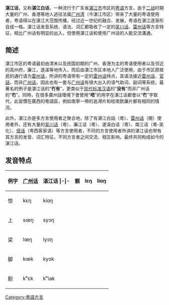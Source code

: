 {{expand|time=2014-06-13T00:20:31+00:00}}
{{unreferenced|time=2014-06-12T15:40:30+00:00}}
{{Infobox Language
|name=湛江白話
|familycolor=汉藏语系
|states={{CHN}}
|region=[[廣東省|廣東省]][[湛江市|湛江市]]城區
|speakers=
|fam1=[[汉藏语系|汉藏语系]]
|fam2=[[漢語族|漢語族]]
|fam3=[[粵語|粵語]]
|fam4=[[高陽片|高陽片]]
|iso1=zh
|iso2b=chi
|iso2t=zho
|iso3=yue
}}
'''湛江话'''，又称'''湛江白话'''，一种流行于广东省[[湛江市|湛江市]]市区的[[粤语|粤语]]方言。由于[[二战|二战]]时期大量的广州、香港等地人逃往法属[[广州湾|广州湾]]（今湛江市区）带来了大量的粤语使用者，粤语得以在湛江大范围传播，经过近一世纪的融合、发展，粤语在湛江逐渐形自成一格。湛江话发音系统、语法、词汇都吸收了一定的[[吴川话|吴川话]]、[[雷州话|雷州话]]等方言特征，相比广州话有明显的出入，但使用湛江话和使用广州话的人能交流溝通。

== 简述 ==
湛江市区的粤语最初由清末以及民国初期的广州、香港为主的粤语使用者以及邻近的高州府，廉江，遂溪等地传入，而后由湛江市区本地人广泛使用，由于市区原居民的通行语为[[雷州话|雷州话]]，所讲的粤语带有一定的[[雷州话|雷州话]]特点，其语法接近[[雷州话|雷州话]]、[[官話|官話]]，而非[[广州话|广州话]]，因此也有一套与[[广州话|广州话]]有很大出入的语气助词、副词等系统，最著名的例子是湛江话的“'''冇有'''”，更类似于[[现代标准汉语|现代标准汉语]]的“'''没有'''”而非广州话的“'''冇'''”。同時，在很多廣州話環境下會使用“'''唔'''”的用字在湛江话都會以“'''冇'''”字取代，此習慣在廣西的粵語區，例如南寧一帶的邕潯片和桂南欽廉片都有相同的情況。

此外，湛江亦是多方言使用者之聚合地，除了有湛江白話（粵）、[[雷州话|雷州话]]（閩）使用者外，还有大量的[[吴川话|吴川话]]（粵）、廉江话（粵）、遂溪白话（粵）、南三话（粵-吴化）、[[𠊎话|𠊎话]]（粤西客家语）等方言使用者，不同的方言使用者所讲的湛江话也带有其方言的发音、词汇特征，不同方言者之间交流、相互影响，最终共同构成如今的湛江话。

== 发音特点 ==
{| class="wikitable"
|-
! 例字
! [[广州话|广州话]]
! 湛江话
|-|-
| 靓
| lɛŋ
| liɑŋ
|-
| 惊
| kɛŋ
| kiɑŋ
|-
| 上
| sœŋ
| syɔŋ
|-
| 梁
| lœŋ
| lyɔŋ
|-
| 脚
| kœk
| kyɔk
|-
| 剧
| kʰɛk
| kʰiak
|}
{{粵語}}
[[Category:粵語方言|Category:粵語方言]]